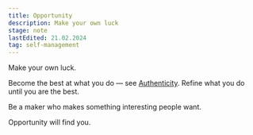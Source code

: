 ```yaml
---
title: Opportunity
description: Make your own luck
stage: note
lastEdited: 21.02.2024
tag: self-management
---
```



Make your own luck.

Become the best at what you do — see [Authenticity](/thoughts/authenticity). Refine what you do until you are the best.

Be a maker who makes something interesting people want.

Opportunity will find you.
